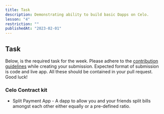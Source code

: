 ```yaml
---
title: Task
description: Demonstrating ability to build basic Dapps on Celo.
lesson: "4"
restriction: ""
publishedAt: "2023-02-01"
---
```


## Task

Below, is the required task for the week. Please adhere to the [contribution guidelines](https://github.com/celo-org/stackshift) while creating your submission.
Expected format of submission is code and live app. All these should be contained in your pull request. Good luck!

### Celo Contract kit

- Split Payment App - A dapp to allow you and your friends split bills amongst each other either equally or a
  pre-defined ratio.

